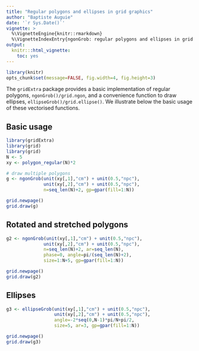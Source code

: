 ```yaml
---
title: "Regular polygons and ellipses in grid graphics"
author: "Baptiste Auguie"
date: '`r Sys.Date()`'
vignette: >
  %\VignetteEngine{knitr::rmarkdown}
  %\VignetteIndexEntry{ngonGrob: regular polygons and ellipses in grid graphics}
output:
  knitr:::html_vignette:
    toc: yes
---
```


```r
library(knitr)
opts_chunk$set(message=FALSE, fig.width=4, fig.height=3)
```

The `gridExtra` package provides a basic implementation of regular polygons, `ngonGrob()/grid.ngon`, and a convenience function to draw ellipses, `ellipseGrob()/grid.ellipse()`. We illustrate below the basic usage of these vectorised functions.

## Basic usage

```r
library(gridExtra)
library(grid)
library(grid)
N <- 5
xy <- polygon_regular(N)*2

# draw multiple polygons
g <- ngonGrob(unit(xy[,1],"cm") + unit(0.5,"npc"),
              unit(xy[,2],"cm") + unit(0.5,"npc"),
              n=seq_len(N)+2, gp=gpar(fill=1:N))

grid.newpage()
grid.draw(g)
```

## Rotated and stretched polygons

```r
g2 <- ngonGrob(unit(xy[,1],"cm") + unit(0.5,"npc"),
              unit(xy[,2],"cm") + unit(0.5,"npc"),
              n=seq_len(N)+2, ar=seq_len(N),
              phase=0, angle=pi/(seq_len(N)+2),
              size=1:N+5, gp=gpar(fill=1:N))

grid.newpage()
grid.draw(g2)
```

## Ellipses

```r
g3 <- ellipseGrob(unit(xy[,1],"cm") + unit(0.5,"npc"),
                  unit(xy[,2],"cm") + unit(0.5,"npc"),
                  angle=-2*seq(0,N-1)*pi/N+pi/2,
                  size=5, ar=3, gp=gpar(fill=1:N))

grid.newpage()
grid.draw(g3)
```

